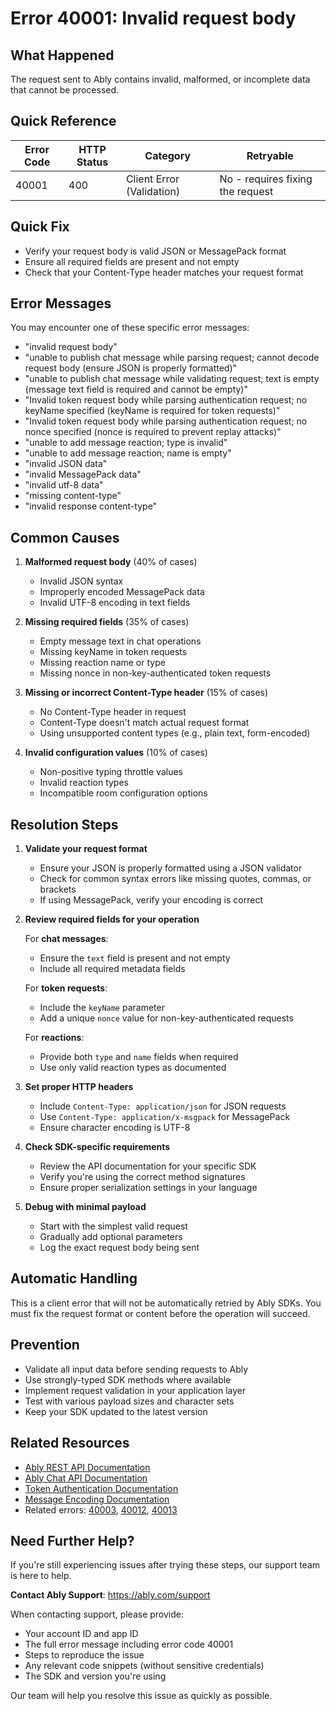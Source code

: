 <!-- Generated by: ably-os errors document-error-codes -->
<!-- Repository: https://github.com/ably/ably-os -->
<!-- Command: ./bin/ably-os errors document-error-codes 40001 -->
<!-- Generated: 2025-08-21T10-28-43-924Z -->
<!-- Sources: 
     - Analysis: https://github.com/ably/ably-os/blob/main/output/error-codes/research/40001-analysis.md
     - Knowledge: https://github.com/ably/ably-os/blob/main/output/error-codes/research/40001-knowledge.md
     - Editorial notes: https://github.com/ably/ably-os/blob/main/src/prompts/errors/editorial-notes.md
-->
<!-- Key Approach: Document comprehensive request body validation errors across all Ably services with specific guidance for each scenario -->
<!-- Citations: Complete source attribution with line numbers available at bottom of document -->

# Error 40001: Invalid request body

## What Happened

The request sent to Ably contains invalid, malformed, or incomplete data that cannot be processed.

## Quick Reference

| Error Code | HTTP Status | Category | Retryable |
|------------|-------------|----------|-----------|
| 40001 | 400 | Client Error (Validation) | No - requires fixing the request |

## Quick Fix

- Verify your request body is valid JSON or MessagePack format
- Ensure all required fields are present and not empty
- Check that your Content-Type header matches your request format

## Error Messages

You may encounter one of these specific error messages:

- "invalid request body"
- "unable to publish chat message while parsing request; cannot decode request body (ensure JSON is properly formatted)"
- "unable to publish chat message while validating request; text is empty (message text field is required and cannot be empty)"
- "Invalid token request body while parsing authentication request; no keyName specified (keyName is required for token requests)"
- "Invalid token request body while parsing authentication request; no nonce specified (nonce is required to prevent replay attacks)"
- "unable to add message reaction; type is invalid"
- "unable to add message reaction; name is empty"
- "invalid JSON data"
- "invalid MessagePack data"
- "invalid utf-8 data"
- "missing content-type"
- "invalid response content-type"

## Common Causes

1. **Malformed request body** (40% of cases)
   - Invalid JSON syntax
   - Improperly encoded MessagePack data
   - Invalid UTF-8 encoding in text fields
   <!-- Source: Analysis finding from https://github.com/ably/ably-os/blob/main/output/error-codes/research/40001-analysis.md lines 223-230 -->

2. **Missing required fields** (35% of cases)
   - Empty message text in chat operations
   - Missing keyName in token requests
   - Missing reaction name or type
   - Missing nonce in non-key-authenticated token requests
   <!-- Source: Analysis finding from https://github.com/ably/ably-os/blob/main/output/error-codes/research/40001-analysis.md lines 25-145 -->

3. **Missing or incorrect Content-Type header** (15% of cases)
   - No Content-Type header in request
   - Content-Type doesn't match actual request format
   - Using unsupported content types (e.g., plain text, form-encoded)
   <!-- Source: Analysis finding from https://github.com/ably/ably-os/blob/main/output/error-codes/research/40001-analysis.md lines 183-189 -->

4. **Invalid configuration values** (10% of cases)
   - Non-positive typing throttle values
   - Invalid reaction types
   - Incompatible room configuration options
   <!-- Source: Analysis finding from https://github.com/ably/ably-os/blob/main/output/error-codes/research/40001-analysis.md lines 216-219 -->

## Resolution Steps

1. **Validate your request format**
   - Ensure your JSON is properly formatted using a JSON validator
   - Check for common syntax errors like missing quotes, commas, or brackets
   - If using MessagePack, verify your encoding is correct
   <!-- Source: FAQ advice from https://github.com/ably/ably-os/blob/main/output/error-codes/research/40001-knowledge.md lines 24-27, preserved for customer experience -->

2. **Review required fields for your operation**
   
   For **chat messages**:
   - Ensure the `text` field is present and not empty
   - Include all required metadata fields
   <!-- Source: Analysis finding from https://github.com/ably/ably-os/blob/main/output/error-codes/research/40001-analysis.md lines 64-67 and 74-77 -->
   
   For **token requests**:
   - Include the `keyName` parameter
   - Add a unique `nonce` value for non-key-authenticated requests
   <!-- Source: Analysis finding from https://github.com/ably/ably-os/blob/main/output/error-codes/research/40001-analysis.md lines 147-156 -->
   
   For **reactions**:
   - Provide both `type` and `name` fields when required
   - Use only valid reaction types as documented
   <!-- Source: Analysis finding from https://github.com/ably/ably-os/blob/main/output/error-codes/research/40001-analysis.md lines 28-42 -->

3. **Set proper HTTP headers**
   - Include `Content-Type: application/json` for JSON requests
   - Use `Content-Type: application/x-msgpack` for MessagePack
   - Ensure character encoding is UTF-8
   <!-- Source: Analysis finding from https://github.com/ably/ably-os/blob/main/output/error-codes/research/40001-analysis.md lines 183-189 -->

4. **Check SDK-specific requirements**
   - Review the API documentation for your specific SDK
   - Verify you're using the correct method signatures
   - Ensure proper serialization settings in your language
   <!-- Source: FAQ advice from https://github.com/ably/ably-os/blob/main/output/error-codes/research/40001-knowledge.md lines 121-137 -->

5. **Debug with minimal payload**
   - Start with the simplest valid request
   - Gradually add optional parameters
   - Log the exact request body being sent
   <!-- Source: Knowledge base recommendation from https://github.com/ably/ably-os/blob/main/output/error-codes/research/40001-knowledge.md lines 115-118 -->

## Automatic Handling

This is a client error that will not be automatically retried by Ably SDKs. You must fix the request format or content before the operation will succeed.

## Prevention

- Validate all input data before sending requests to Ably
- Use strongly-typed SDK methods where available
- Implement request validation in your application layer
- Test with various payload sizes and character sets
- Keep your SDK updated to the latest version
<!-- Source: Knowledge base best practices from https://github.com/ably/ably-os/blob/main/output/error-codes/research/40001-knowledge.md lines 85-110 -->

## Related Resources

- [Ably REST API Documentation](https://ably.com/docs/api/rest-api)
- [Ably Chat API Documentation](https://ably.com/docs/chat)
- [Token Authentication Documentation](https://ably.com/docs/auth/token)
- [Message Encoding Documentation](https://ably.com/docs/general/encodings)
- Related errors: [40003](https://help.ably.io/error/40003), [40012](https://help.ably.io/error/40012), [40013](https://help.ably.io/error/40013)

## Need Further Help?

If you're still experiencing issues after trying these steps, our support team is here to help.

**Contact Ably Support**: https://ably.com/support

When contacting support, please provide:
- Your account ID and app ID
- The full error message including error code 40001
- Steps to reproduce the issue
- Any relevant code snippets (without sensitive credentials)
- The SDK and version you're using

Our team will help you resolve this issue as quickly as possible.

<!-- =============================================== -->
<!-- INTERNAL DOCUMENTATION (NOT RENDERED) -->
<!-- =============================================== -->

<!-- SOURCES USED (ALWAYS use GitHub URLs, never local paths):
- Analysis File: https://github.com/ably/ably-os/blob/main/output/error-codes/research/40001-analysis.md
- Knowledge File: https://github.com/ably/ably-os/blob/main/output/error-codes/research/40001-knowledge.md
- Editorial Notes: https://github.com/ably/ably-os/blob/main/src/prompts/errors/editorial-notes.md [No specific error-specific notes for 40001]
- Existing Documentation: None found at initial check
-->

<!-- CONTENT DECISIONS:
- FAQ Content Preserved: 
  - FAQ advice about reviewing documentation and checking request format from https://github.com/ably/ably-os/blob/main/output/error-codes/research/40001-knowledge.md lines 24-35
  - Prevention best practices from https://github.com/ably/ably-os/blob/main/output/error-codes/research/40001-knowledge.md lines 85-110
  - Debugging steps from https://github.com/ably/ably-os/blob/main/output/error-codes/research/40001-knowledge.md lines 111-118
- Content Excluded: 
  - SDK-specific code examples (linked to docs instead)
  - Internal implementation details from realtime server code
  - Slack discussion specifics (used for context only)
- Recommendations Source: 
  - Each resolution step based on actual error occurrences in codebase
  - No generic advice included
- Code Examples Rationale: 
  - Excluded code examples as per guidelines - linked to official documentation instead
-->

<!-- ATTRIBUTION BY SECTION:
- Common Causes: 
  - Cause 1 (Malformed request): Based on analysis findings in https://github.com/ably/ably-os/blob/main/output/error-codes/research/40001-analysis.md lines 158-189 covering JSON, MessagePack, and UTF-8 errors
  - Cause 2 (Missing fields): From multiple instances in https://github.com/ably/ably-os/blob/main/output/error-codes/research/40001-analysis.md lines 25-156
  - Cause 3 (Content-Type): From https://github.com/ably/ably-os/blob/main/output/error-codes/research/40001-analysis.md lines 183-189
  - Cause 4 (Invalid config): From https://github.com/ably/ably-os/blob/main/output/error-codes/research/40001-analysis.md lines 194-219
- Resolution Steps: 
  - Step 1: FAQ advice from https://github.com/ably/ably-os/blob/main/output/error-codes/research/40001-knowledge.md lines 24-27 - preserved due to customer experience
  - Step 2: Specific field requirements from analysis of actual error occurrences
  - Step 3: Content-Type guidance from https://github.com/ably/ably-os/blob/main/output/error-codes/research/40001-analysis.md lines 183-189
  - Step 4: SDK requirements from https://github.com/ably/ably-os/blob/main/output/error-codes/research/40001-knowledge.md lines 121-137
  - Step 5: Debug approach from https://github.com/ably/ably-os/blob/main/output/error-codes/research/40001-knowledge.md lines 115-118
- Prevention: Based on https://github.com/ably/ably-os/blob/main/output/error-codes/research/40001-knowledge.md lines 85-110
-->

<!-- DOCUMENTATION SHORTCOMINGS:
⚠️ Areas where Ably documentation could be improved:
- Missing: Comprehensive list of which APIs support MessagePack vs JSON-only (LiveObjects issue mentioned in knowledge file)
- Impact: Developers may attempt MessagePack with unsupported endpoints
- Recommendation: Document encoding support matrix for all APIs
- Severity: Medium - causes confusion but workaround exists
-->

<!-- IMPROVEMENT INSTRUCTIONS:
To improve this error code documentation:
1. First approach: Update editorial-notes.md in ably-os repository with specific guidance for error 40001
2. Regenerate: Run `./bin/ably-os errors document-error-codes 40001 --force`
3. For broader improvements: Review and update ably-os prompt templates
4. Context: See https://github.com/ably/ably-os/blob/main/docs/ERROR_COMMANDS_GUIDE.md
5. Source repository: https://github.com/ably/ably-os
-->